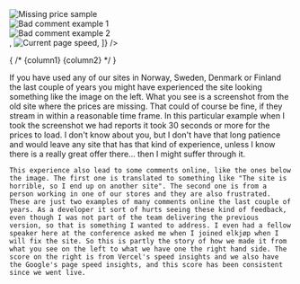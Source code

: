 
<TwoColumns>
    <Column title="From this">
      <div className="relative grid grid-rows-[40%_1fr_1fr] h-3/4 min-h-0 overflow-hidden">
        <div className="mx-auto flex flex-row justify-center min-h-0">
          <Image
            src={MissingPrices}
            alt="Missing price sample"
            className="object-contain min-h-0"
          />
        </div>
        <div className="flex flex-row justify-center mx-auto">
          <Image
            src={Comment1}
            alt="Bad comment example 1"
            className="object-contain"
          />
        </div>
        <div className="flex flex-row justify-center mx-auto">
          <Image
            src={Comment2}
            alt="Bad comment example 2"
            className="object-contain"
          />
        </div>
      </div>
    </Column>
    <Column title="To this">
      <div className="mx-auto flex flex-row justify-center">
        <ImageSwitch
          images={[
            <Image
              key={SpeedInsights.src}
              src={SpeedInsights}
              alt="Current speed insights"
            />,
            <Image
              key={PageSpeed.src}
              src={PageSpeed}
              alt="Current page speed"
            />,
          ]}
        />
      </div>
    </Column>
</TwoColumns>

{
  /* <Column title={titleColumn1}>{column1}</Column>
<Column title={titleColumn2}>{column2}</Column> */
}

  <Notes>
    If you have used any of our sites in Norway, Sweden, Denmark or Finland the last couple of years you might have experienced the site looking something like the image on the left. What you see is a screenshot from the old site where the prices are missing. That could of course be fine, if they stream in within a reasonable time frame. In this particular example when I took the screenshot we had reports it took 30 seconds or more for the prices to load. I don't know about you, but I don't have that long patience and would leave any site that has that kind of experience, unless I know there is a really great offer there... then I might suffer through it.

    This experience also lead to some comments online, like the ones below the image. The first one is translated to something like "The site is horrible, so I end up on another site". The second one is from a person working in one of our stores and they are also frustrated. These are just two examples of many comments online the last couple of years. As a developer it sort of hurts seeing these kind of feedback, even though I was not part of the team delivering the previous version, so that is something I wanted to address. I even had a fellow speaker here at the conference asked me when I joined elkjøp when I will fix the site. So this is partly the story of how we made it from what you see on the left to what we have one the right hand side. The score on the right is from Vercel's speed insights and we also have the Google's page speed insights, and this score has been consistent since we went live.

  </Notes>